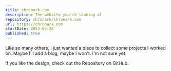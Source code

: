 ```yaml
---
title: chronark.com
description: The website you're looking at
repository: chronark/chronark.com
url: https://chronark.com
startDate: 2023-03-28
published: true
---
```



Like so many others, I just wanted a place to collect some projects I worked on. Maybe I'll add a blog, maybe I won't. I'm not sure yet.

If you like the design, check out the Repository on GitHub.

